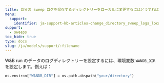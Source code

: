 ```yaml
---
title: 自分の sweep ログを保存するディレクトリーをローカルに変更するにはどうすればいいですか？
menu:
  support:
    identifier: ja-support-kb-articles-change_directory_sweep_logs_locally
support:
  - sweeps
toc_hide: true
type: docs
slug: /ja/models/support/:filename
---
```

W&B run のデータのログディレクトリーを設定するには、環境変数 `WANDB_DIR` を設定します。例えば：

```python
os.environ["WANDB_DIR"] = os.path.abspath("your/directory")
```